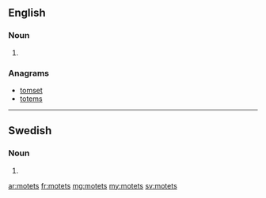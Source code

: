 ==English==

===Noun===
{{head|en|plural}}

# {{plural of|motet|lang=en|nocat=1}}

===Anagrams===
* [[tomset#English|tomset]]
* [[totems#English|totems]]

----

==Swedish==

===Noun===
{{head|sv|noun form}}

# {{sv-noun-form-def-gen|mot}}

[[ar:motets]]
[[fr:motets]]
[[mg:motets]]
[[my:motets]]
[[sv:motets]]